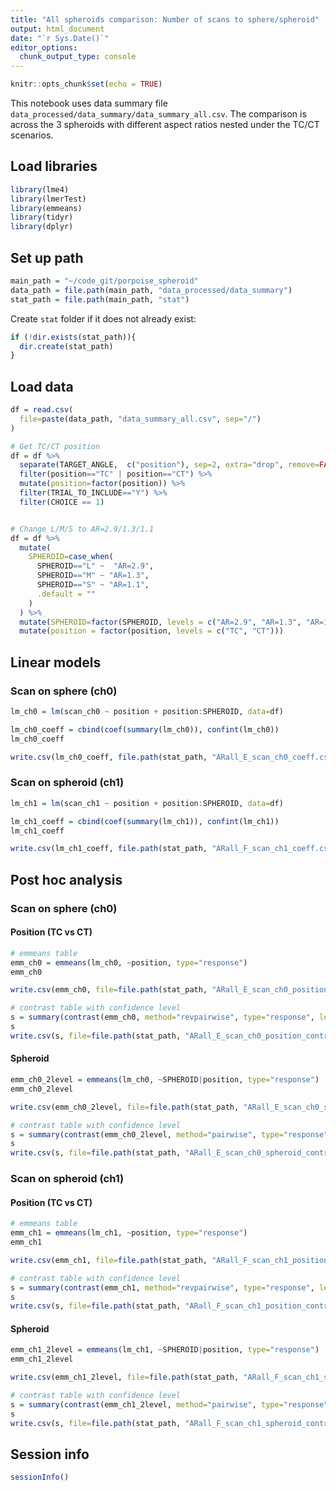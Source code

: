 ```yaml
---
title: "All spheroids comparison: Number of scans to sphere/spheroid"
output: html_document
date: "`r Sys.Date()`"
editor_options:
  chunk_output_type: console
---
```


```r
knitr::opts_chunk$set(echo = TRUE)
```

This notebook uses data summary file `data_processed/data_summary/data_summary_all.csv`. The comparison is across the 3 spheroids with different aspect ratios nested under the TC/CT scenarios.


## Load libraries
```r
library(lme4)
library(lmerTest)
library(emmeans)
library(tidyr)
library(dplyr)
```


## Set up path
```r
main_path = "~/code_git/porpoise_spheroid"
data_path = file.path(main_path, "data_processed/data_summary")
stat_path = file.path(main_path, "stat")
```

Create `stat` folder if it does not already exist:
```r
if (!dir.exists(stat_path)){
  dir.create(stat_path)
}
```


## Load data
```r
df = read.csv(
  file=paste(data_path, "data_summary_all.csv", sep="/")
)

# Get TC/CT position
df = df %>%
  separate(TARGET_ANGLE,  c("position"), sep=2, extra="drop", remove=FALSE) %>%
  filter(position=="TC" | position=="CT") %>%
  mutate(position=factor(position)) %>%
  filter(TRIAL_TO_INCLUDE=="Y") %>%
  filter(CHOICE == 1)


# Change L/M/S to AR=2.9/1.3/1.1
df = df %>%
  mutate(
    SPHEROID=case_when(
      SPHEROID=="L" ~  "AR=2.9",
      SPHEROID=="M" ~ "AR=1.3",
      SPHEROID=="S" ~ "AR=1.1",
      .default = ""
    )
  ) %>%
  mutate(SPHEROID=factor(SPHEROID, levels = c("AR=2.9", "AR=1.3", "AR=1.1"))) %>%
  mutate(position = factor(position, levels = c("TC", "CT")))
```


## Linear models

### Scan on sphere (ch0)
```r
lm_ch0 = lm(scan_ch0 ~ position + position:SPHEROID, data=df)

lm_ch0_coeff = cbind(coef(summary(lm_ch0)), confint(lm_ch0))
lm_ch0_coeff

write.csv(lm_ch0_coeff, file.path(stat_path, "ARall_E_scan_ch0_coeff.csv"))
```

### Scan on spheroid (ch1)
```r
lm_ch1 = lm(scan_ch1 ~ position + position:SPHEROID, data=df)

lm_ch1_coeff = cbind(coef(summary(lm_ch1)), confint(lm_ch1))
lm_ch1_coeff

write.csv(lm_ch1_coeff, file.path(stat_path, "ARall_F_scan_ch1_coeff.csv"))
```




## Post hoc analysis

### Scan on sphere (ch0)

#### Position (TC vs CT)
```r
# emmeans table
emm_ch0 = emmeans(lm_ch0, ~position, type="response")
emm_ch0

write.csv(emm_ch0, file=file.path(stat_path, "ARall_E_scan_ch0_position_emmeans.csv"), row.names=FALSE)
```

```r
# contrast table with confidence level
s = summary(contrast(emm_ch0, method="revpairwise", type="response", level=0.95), infer=TRUE)
s
write.csv(s, file=file.path(stat_path, "ARall_E_scan_ch0_position_contrast.csv"), row.names=FALSE)
```

#### Spheroid
```r
emm_ch0_2level = emmeans(lm_ch0, ~SPHEROID|position, type="response")
emm_ch0_2level

write.csv(emm_ch0_2level, file=file.path(stat_path, "ARall_E_scan_ch0_spheroid_emmeans.csv"), row.names=FALSE)
```

```r
# contrast table with confidence level
s = summary(contrast(emm_ch0_2level, method="pairwise", type="response", level=0.95), infer=TRUE)
s
write.csv(s, file=file.path(stat_path, "ARall_E_scan_ch0_spheroid_contrast.csv"), row.names=FALSE)
```


### Scan on spheroid (ch1)

#### Position (TC vs CT)
```r
# emmeans table
emm_ch1 = emmeans(lm_ch1, ~position, type="response")
emm_ch1

write.csv(emm_ch1, file=file.path(stat_path, "ARall_F_scan_ch1_position_emmeans.csv"), row.names=FALSE)
```

```r
# contrast table with confidence level
s = summary(contrast(emm_ch1, method="revpairwise", type="response", level=0.95), infer=TRUE)
s
write.csv(s, file=file.path(stat_path, "ARall_F_scan_ch1_position_contrast.csv"), row.names=FALSE)
```

#### Spheroid
```r
emm_ch1_2level = emmeans(lm_ch1, ~SPHEROID|position, type="response")
emm_ch1_2level

write.csv(emm_ch1_2level, file=file.path(stat_path, "ARall_F_scan_ch1_spheroid_emmeans.csv"), row.names=FALSE)
```

```r
# contrast table with confidence level
s = summary(contrast(emm_ch1_2level, method="pairwise", type="response", level=0.95), infer=TRUE)
s
write.csv(s, file=file.path(stat_path, "ARall_F_scan_ch1_spheroid_contrast.csv"), row.names=FALSE)
```



## Session info
```r
sessionInfo()
```
